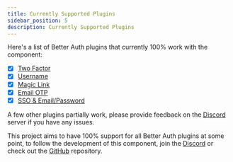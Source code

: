 ```yaml
---
title: Currently Supported Plugins
sidebar_position: 5
description: Currently Supported Plugins
---
```


Here's a list of Better Auth plugins that currently 100% work with the component:

- [x] [Two Factor](https://www.better-auth.com/docs/plugins/2fa)
- [x] [Username](https://www.better-auth.com/docs/plugins/username)
- [x] [Magic Link](https://www.better-auth.com/docs/plugins/magic-link)
- [x] [Email OTP](https://www.better-auth.com/docs/plugins/email-otp)
- [x] [SSO & Email/Password](https://www.better-auth.com/docs/authentication/email-password)

A few other plugins partially work, please provide feedback on the [Discord](https://discord.gg/convex-dev) server if you have any issues.

This project aims to have 100% support for all Better Auth plugins at some point, to follow the development of this component, join the [Discord](https://discord.gg/convex-dev) or check out the [GitHub](https://github.com/get-convex/better-auth) repository.